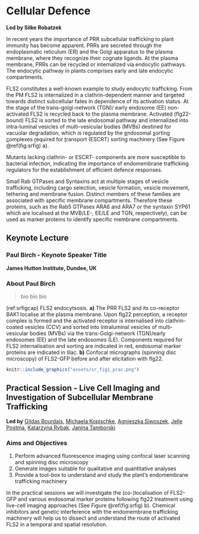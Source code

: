 # Cellular Defence {-}

**Led by Silke Robatzek**

In recent years the importance of PRR subcellular trafficking to plant immunity has become apparent. PRRs are secreted through the endoplasmatic reticulum (ER) and the Golgi apparatus to the plasma membrane, where they recognize their cognate ligands. At the plasma membrane, PRRs can be recycled or internalized via endocytic pathways. The endocytic pathway in plants comprises early and late endocytic compartments.

FLS2 constitutes a well-known example to study endocytic trafficking. From the PM FLS2 is internalized in a clathrin-dependent manner and targeted towards distinct subcellular fates in dependence of its activation status. At the stage of the trans-golgi-network (TGN)/ early endosome (EE) non-activated FLS2 is recycled back to the plasma membrane. Activated (flg22-bound) FLS2 is sorted to the late endosomal pathway and internalized into intra-luminal vesicles of multi-vesicular bodies (MVBs) destined for vacuolar degradation, which is regulated by the <u>e</u>ndosomal <u>s</u>orting <u>c</u>omplexes <u>r</u>equired for <u>t</u>ransport (ESCRT) sorting machinery (See Figure \@ref(fig:srfig) a).

Mutants lacking clathrin- or ESCRT- components are more susceptible to bacterial infection, indicating the importance of endomembrane trafficking regulators for the establishment of efficient defence responses. 

Small Rab GTPases and Syntaxins act at multiple stages of vesicle trafficking, including cargo selection, vesicle formation, vesicle movement, tethering and membrane fusion. Distinct members of these families are associated with specific membrane compartments. Therefore these proteins, such as the Rab5 GTPases ARA6 and ARA7 or the syntaxin SYP61 which are localised at the MVB/LE-, EE/LE and TGN, respectively), can be used as marker proteins to identify specific membrane compartments. 

## Keynote Lecture {-}

### Paul Birch - Keynote Speaker Title {-}
**James Hutton Institute, Dundee, UK**

### About Paul Birch {-}

> bio bio bio

(ref:srfigcap) FLS2 endocytsosis. **a)** The PRR FLS2 and its co-receptor BAK1 localise at the plasma membrane. Upon flg22 perception, a receptor complex is formed and the activated receptor is internalised into clathrin-coated vesicles (CCV) and sorted into intraluminal vesicles of multi-vesicular bodies (MVBs) via the trans-Golgi-network (TGN)/early endosomes (EE) and the late endosomes (LE). Components required for FLS2 internalisation and sorting are indicated in red, endosomal marker proteins are indicated in lilac. **b)** Confocal micrographs (spinning disc microscopy) of FLS2-GFP before and after elicitation with flg22.

```r
knitr::include_graphics("assets/sr_fig1_prac.png")
```

## Practical Session - Live Cell Imaging and Investigation of Subcellular Membrane Trafficking  {-}

**Led by** [Gildas Bourdais](gildas.bourdais@sainsbury-laboratory.ac.uk), [Michaela Kopischke](michaela.kopischke@sainsbury-laboratory.ac.uk), [Agnieszka Siwoszek](agnieszka.siwoszek@sainsbury-laboratory.ac.uk), [Jelle Postma](jelle.postma@sainsbury-laboratory.ac.uk), [Katarzyna Rybak](katarzyna.rybak@sainsbury-laboratory.ac.uk), [Janina Tamborski](janina.tamborski@sainsbury-laboratory.ac.uk)

### Aims and Objectives {-}

  1. Perform advanced fluorescence imaging using confocal laser scanning and spinning disc microscopy
  2. Generate images suitable for qualitative and quantitative analyses
  3. Provide a tool-box to understand and study the plant’s endomembrane trafficking machinery

In the practical sessions we will investigate the (co-)localisation of FLS2-GFP and various endosomal marker proteins following flg22 treatment using live-cell imaging approaches (See Figure \@ref(fig:srfig) b). Chemical inhibitors and genetic interference with the endomembrane trafficking machinery will help us to dissect and understand the route of activated FLS2 in a temporal and spatial resolution. 
